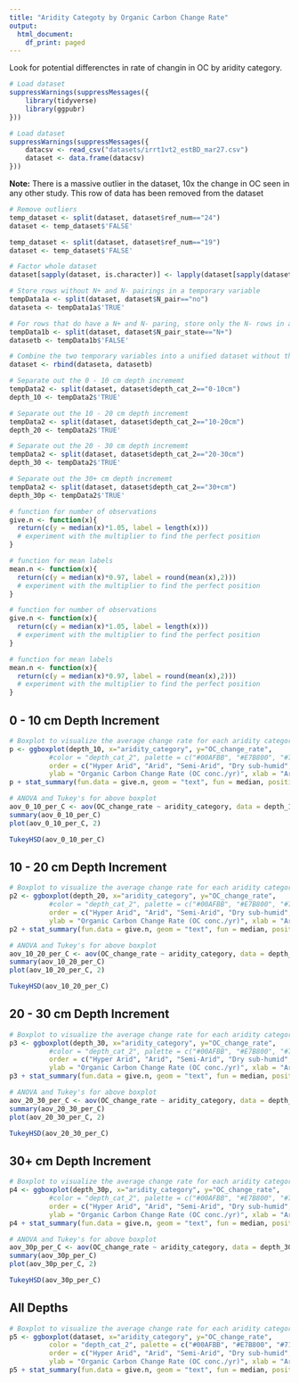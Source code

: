 ```yaml
---
title: "Aridity Categoty by Organic Carbon Change Rate"
output:
  html_document:
    df_print: paged
---
```


Look for potential differenctes in rate of changin in OC by aridity category.

```r
# Load dataset
suppressWarnings(suppressMessages({
    library(tidyverse)
    library(ggpubr)
}))
```


```r
# Load dataset
suppressWarnings(suppressMessages({
    datacsv <- read_csv("datasets/irrt1vt2_estBD_mar27.csv")
    dataset <- data.frame(datacsv)
}))
```

<b>Note:</b> There is a massive outlier in the dataset, 10x the change in OC seen in any other study.  This row of data has been removed from the dataset

```r
# Remove outliers
temp_dataset <- split(dataset, dataset$ref_num=="24")
dataset <- temp_dataset$'FALSE'

temp_dataset <- split(dataset, dataset$ref_num=="19")
dataset <- temp_dataset$'FALSE'
```

```r
# Factor whole dataset
dataset[sapply(dataset, is.character)] <- lapply(dataset[sapply(dataset, is.character)], as.factor)

# Store rows without N+ and N- pairings in a temporary variable
tempData1a <- split(dataset, dataset$N_pair=="no")
dataseta <- tempData1a$'TRUE'

# For rows that do have a N+ and N- paring, store only the N- rows in a temporary variable
tempData1b <- split(dataset, dataset$N_pair_state=="N+")
datasetb <- tempData1b$'FALSE'

# Combine the two temporary variables into a unified dataset without the N+ treatments where such pairings exist in the dataset
dataset <- rbind(dataseta, datasetb)

# Separate out the 0 - 10 cm depth incrememt
tempData2 <- split(dataset, dataset$depth_cat_2=="0-10cm")
depth_10 <- tempData2$'TRUE'

# Separate out the 10 - 20 cm depth incrememt
tempData2 <- split(dataset, dataset$depth_cat_2=="10-20cm")
depth_20 <- tempData2$'TRUE'

# Separate out the 20 - 30 cm depth incrememt
tempData2 <- split(dataset, dataset$depth_cat_2=="20-30cm")
depth_30 <- tempData2$'TRUE'

# Separate out the 30+ cm depth incrememt
tempData2 <- split(dataset, dataset$depth_cat_2=="30+cm")
depth_30p <- tempData2$'TRUE'
```

```r
# function for number of observations 
give.n <- function(x){
  return(c(y = median(x)*1.05, label = length(x))) 
  # experiment with the multiplier to find the perfect position
}

# function for mean labels
mean.n <- function(x){
  return(c(y = median(x)*0.97, label = round(mean(x),2))) 
  # experiment with the multiplier to find the perfect position
}
```

```r
# function for number of observations 
give.n <- function(x){
  return(c(y = median(x)*1.05, label = length(x))) 
  # experiment with the multiplier to find the perfect position
}

# function for mean labels
mean.n <- function(x){
  return(c(y = median(x)*0.97, label = round(mean(x),2))) 
  # experiment with the multiplier to find the perfect position
}
```


## 0 - 10 cm Depth Increment

```r
# Boxplot to visualize the average change rate for each aridity category
p <- ggboxplot(depth_10, x="aridity_category", y="OC_change_rate", 
          #color = "depth_cat_2", palette = c("#00AFBB", "#E7B800", "#71f442", "#fc79e6"),
          order = c("Hyper Arid", "Arid", "Semi-Arid", "Dry sub-humid", "Humid"),
          ylab = "Organic Carbon Change Rate (OC conc./yr)", xlab = "Aridity Category")
p + stat_summary(fun.data = give.n, geom = "text", fun = median, position = position_nudge(y = 0.5)) + theme(axis.text.x = element_text(angle = 60, hjust = 1))
```


```r
# ANOVA and Tukey's for above boxplot
aov_0_10_per_C <- aov(OC_change_rate ~ aridity_category, data = depth_10)
summary(aov_0_10_per_C)
plot(aov_0_10_per_C, 2)

TukeyHSD(aov_0_10_per_C)
```


## 10 - 20 cm Depth Increment

```r
# Boxplot to visualize the average change rate for each aridity category
p2 <- ggboxplot(depth_20, x="aridity_category", y="OC_change_rate", 
          #color = "depth_cat_2", palette = c("#00AFBB", "#E7B800", "#71f442", "#fc79e6"),
          order = c("Hyper Arid", "Arid", "Semi-Arid", "Dry sub-humid", "Humid"),
          ylab = "Organic Carbon Change Rate (OC conc./yr)", xlab = "Aridity Category")
p2 + stat_summary(fun.data = give.n, geom = "text", fun = median, position = position_nudge(y = 0.5)) + theme(axis.text.x = element_text(angle = 60, hjust = 1))
```


```r
# ANOVA and Tukey's for above boxplot
aov_10_20_per_C <- aov(OC_change_rate ~ aridity_category, data = depth_20)
summary(aov_10_20_per_C)
plot(aov_10_20_per_C, 2)

TukeyHSD(aov_10_20_per_C)
```


## 20 - 30 cm Depth Increment

```r
# Boxplot to visualize the average change rate for each aridity category
p3 <- ggboxplot(depth_30, x="aridity_category", y="OC_change_rate", 
          #color = "depth_cat_2", palette = c("#00AFBB", "#E7B800", "#71f442", "#fc79e6"),
          order = c("Hyper Arid", "Arid", "Semi-Arid", "Dry sub-humid", "Humid"),
          ylab = "Organic Carbon Change Rate (OC conc./yr)", xlab = "Aridity Category")
p3 + stat_summary(fun.data = give.n, geom = "text", fun = median, position = position_nudge(y = 0.5)) + theme(axis.text.x = element_text(angle = 60, hjust = 1))
```


```r
# ANOVA and Tukey's for above boxplot
aov_20_30_per_C <- aov(OC_change_rate ~ aridity_category, data = depth_30)
summary(aov_20_30_per_C)
plot(aov_20_30_per_C, 2)

TukeyHSD(aov_20_30_per_C)
```


## 30+ cm Depth Increment

```r
# Boxplot to visualize the average change rate for each aridity category
p4 <- ggboxplot(depth_30p, x="aridity_category", y="OC_change_rate", 
          #color = "depth_cat_2", palette = c("#00AFBB", "#E7B800", "#71f442", "#fc79e6"),
          order = c("Hyper Arid", "Arid", "Semi-Arid", "Dry sub-humid", "Humid"),
          ylab = "Organic Carbon Change Rate (OC conc./yr)", xlab = "Aridity Category")
p4 + stat_summary(fun.data = give.n, geom = "text", fun = median, position = position_nudge(y = 0.5)) + theme(axis.text.x = element_text(angle = 60, hjust = 1))
```

```r
# ANOVA and Tukey's for above boxplot
aov_30p_per_C <- aov(OC_change_rate ~ aridity_category, data = depth_30p)
summary(aov_30p_per_C)
plot(aov_30p_per_C, 2)

TukeyHSD(aov_30p_per_C)
```


## All Depths

```r
# Boxplot to visualize the average change rate for each aridity category
p5 <- ggboxplot(dataset, x="aridity_category", y="OC_change_rate", 
          color = "depth_cat_2", palette = c("#00AFBB", "#E7B800", "#71f442", "#fc79e6"),
          order = c("Hyper Arid", "Arid", "Semi-Arid", "Dry sub-humid", "Humid"),
          ylab = "Organic Carbon Change Rate (OC conc./yr)", xlab = "Aridity Category")
p5 + stat_summary(fun.data = give.n, geom = "text", fun = median, position = position_nudge(y = 0.5)) + theme(axis.text.x = element_text(angle = 60, hjust = 1))
```
